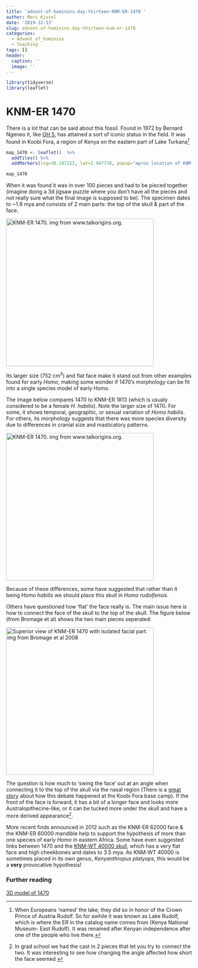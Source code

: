 ```yaml
---
title: 'advent-of-hominins-day-thirteen-KNM-ER-1470 '
author: Marc Kissel
date: '2019-12-13'
slug: advent-of-hominins-day-thirteen-knm-er-1470
categories:
  - Advent_of_hominins
  - Teaching
tags: []
header:
  caption: ''
  image: ''
---
```

```r
library(tidyverse)
library(leaflet)
```


# KNM-ER 1470 

There is a lot that can be said about this fossil. Found in 1972 by Bernard Ngeneo it, like [OH 5](https://marckissel.netlify.com/post/advent-of-hominins-day-twelve-oh-5/), has attained a sort of iconic status in the field. It was found in Koobi Fora, a region of Kenya on the eastern part of Lake Turkana^[When Europeans 'named' the lake, they did so in honor of the Crown Prince of Austria Rudolf. So for awhile it was known as Lake Rudolf, which is where the ER in the catalog name comes from (Kenya National Museum- East Rudolf). It was renamed after Kenyan independence after one of the people who live there.]


```r

map_1470 <- leaflet()  %>% 
  addTiles() %>%  
  addMarkers(lng=36.187222, lat=3.947778, popup="aprox location of KNM-ER 1470") %>% setView(lng=36, lat=3.9, zoom = 2)

map_1470
```



When it was found it was in over 100 pieces and  had to be pieced together (imagine doing a 3d jigsaw puzzle where you don't have all the pieces and not really sure what the final image is supposed to be). The specimen dates to ~1.9 mya and  consists of 2 main parts: the top of the skull & part of the face. 

<img src="/img/1470_talkorigins.jpg" title ="KNM-ER 1470. img from www.talkorigins.org." width = "400" height = "400" >


Its  larger size (752 cm^3^) and flat face make it stand out from other examples found for early *Homo*,  making some wonder if 1470's morphology can be fit into a single species model of early Homo. 

The image below compares 1470 to KNM-ER 1813 (which is usualy considered to be a female *H. habilis*). Note the larger size of 1470. For some, it shows temporal, geographic, or sexual variation of *Homo habilis*. For others, its morphology suggests that there was more species diversity due to differences in cranial size and masticatory patterns.


<img src="/img/1470_1813.png" title ="KNM-ER 1470. img from www.talkorigins.org." width = "400" height = "400" >




Because of these differences, some have suggested that rather than it being *Homo habilis*  we should place this skull in *Homo rudolfensis*.

Others have questioned how 'flat' the face really is. The main issue here is how to connect the face of the skull to the top of the skull. The figure below (from Bromage et al) shows the two main pieces seperated:


<img src= "/img/1470_bromage.JPG" title = "Superior  view of  KNM-ER 1470 with isolated facial part. img from Bromage et al 2008" width = "400" height = "400">


The question is how much to 'swing the face' out at an angle when connecting it to the top of the skull via  the nasal region (There is a [great story](https://www.google.com/books/edition/Bones_of_Contention/hoBZmtfO-0AC?hl=en&gbpv=1&bsq=1470%20maxilla) about how this debate happened at the Koobi Fora base camp). If the front of the face is  forward, it has a bit of a longer face and looks more Australopithecine-like, or it can be tucked more under the skull and have a more derived appearance^[In grad school we had the cast in 2 pieces that let you try to connect the two. It was interesting to see how changing the angle affected how short the face seemed ].

More recent finds announced in 2012 such as the KNM-ER 62000 face & the KNM-ER 60000 mandible help to support the hypothesis of more than one species of early *Homo* in eastern Africa. Some have even suggested links between 1470 and the [KNM-WT 40000 skull](http://www.efossils.org/page/boneviewer/Kenyanthropus%20platyops/KNM-WT%2040000), which has a very flat face and high cheekbones and dates to 3.5 mya. As KNM-WT 40000 is sometimes placed in its own genus, *Kenyanthropus platyops*, this would be a **very** provocative hypothesis!



### Further reading

[3D model of 1470](https://africanfossils.org/hominids/knmer-1470)